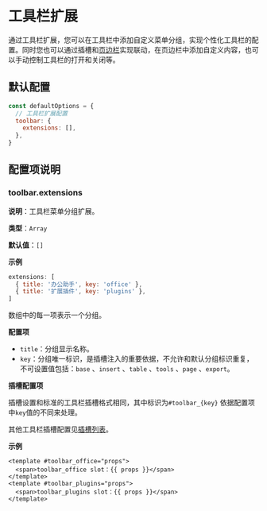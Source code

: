 # 工具栏扩展

通过工具栏扩展，您可以在工具栏中添加自定义菜单分组，实现个性化工具栏的配置。同时您也可以通过插槽和[页边栏](../aside)实现联动，在页边栏中添加自定义内容，也可以手动控制工具栏的打开和关闭等。

## 默认配置

```js
const defaultOptions = {
  // 工具栏扩展配置
  toolbar: {
    extensions: [],
  },
}
```

## 配置项说明

### toolbar.extensions

**说明**：工具栏菜单分组扩展。

**类型**：`Array`

**默认值**：`[]`

**示例**

```js
extensions: [
  { title: '办公助手', key: 'office' },
  { title: '扩展插件', key: 'plugins' },
]
```

数组中的每一项表示一个分组。

**配置项**

- `title`：分组显示名称。
- `key`：分组唯一标识，是插槽注入的重要依据，不允许和默认分组标识重复，不可设置值包括：`base` 、`insert` 、`table` 、`tools` 、`page` 、`export`。

**插槽配置项**

插槽设置和标准的工具栏插槽格式相同，其中标识为`#toolbar_{key}` 依据配置项中`key`值的不同来处理。

其他工具栏插槽配置见[插槽列表](../slots)。

**示例**

```vue
<template #toolbar_office="props">
  <span>toolbar_office slot：{{ props }}</span>
</template>
<template #toolbar_plugins="props">
  <span>toolbar_plugins slot：{{ props }}</span>
</template>
```
